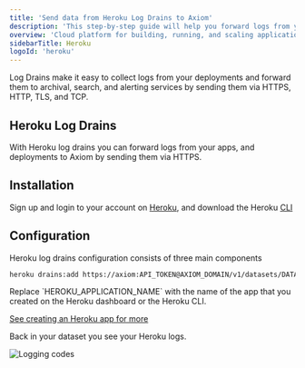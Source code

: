 ```yaml
---
title: 'Send data from Heroku Log Drains to Axiom'
description: 'This step-by-step guide will help you forward logs from your apps, and deployments to Axiom by sending them via HTTPS.'
overview: 'Cloud platform for building, running, and scaling applications'
sidebarTitle: Heroku
logoId: 'heroku'
---
```



Log Drains make it easy to collect logs from your deployments and forward them to archival, search, and alerting services by sending them via HTTPS, HTTP, TLS, and TCP.

## Heroku Log Drains

With Heroku log drains you can forward logs from your apps, and deployments to Axiom by sending them via HTTPS.

<Prerequisites />

## Installation

Sign up and login to your account on [Heroku](https://heroku.com/), and download the Heroku [CLI](https://devcenter.heroku.com/articles/heroku-cli#download-and-install)

## Configuration

Heroku log drains configuration consists of three main components

```bash
heroku drains:add https://axiom:API_TOKEN@AXIOM_DOMAIN/v1/datasets/DATASET_NAME/ingest -a HEROKU_APPLICATION_NAME
```

<Info>
<ReplaceDatasetToken />
<ReplaceDomain />
Replace `HEROKU_APPLICATION_NAME` with the name of the app that you created on the Heroku dashboard or the Heroku CLI.
</Info>

[See creating an Heroku app for more](https://devcenter.heroku.com/articles/creating-apps)

Back in your dataset you see your Heroku logs.

<Frame caption="Logging codes">
  <img src="/doc-assets/shots/heroku-1.png" alt="Logging codes" />
</Frame>
